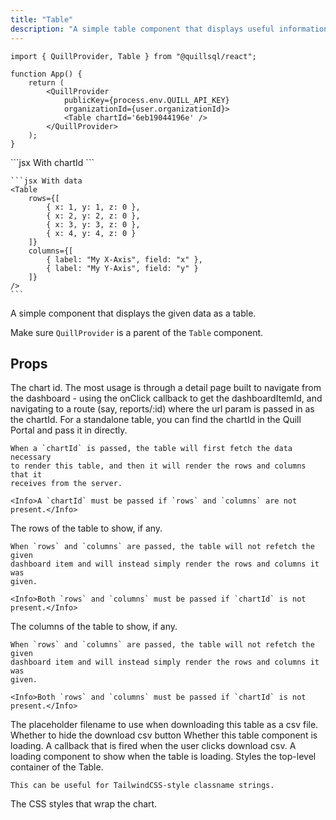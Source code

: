 ```yaml
---
title: "Table"
description: "A simple table component that displays useful information"
---
```


```tsx App.tsx
import { QuillProvider, Table } from "@quillsql/react";

function App() {
	return (
		<QuillProvider
			publicKey={process.env.QUILL_API_KEY}
			organizationId={user.organizationId}>
			<Table chartId='6eb19044196e' />
		</QuillProvider>
	);
}
```

<RequestExample>
	```jsx With chartId
	<Table chartId="964504993938" />
	```

    ```jsx With data
    <Table
    	rows={[
    		{ x: 1, y: 1, z: 0 },
    		{ x: 2, y: 2, z: 0 },
    		{ x: 3, y: 3, z: 0 },
    		{ x: 4, y: 4, z: 0 }
    	]}
    	columns={[
    		{ label: "My X-Axis", field: "x" },
    		{ label: "My Y-Axis", field: "y" }
    	]}
    />
    ```

</RequestExample>

A simple component that displays the given data as a table.

<Info>Make sure `QuillProvider` is a parent of the `Table` component.</Info>

## Props

<ParamField path='chartId' type='string'>
	The chart id. The most usage is through a detail page built to navigate from
	the dashboard - using the onClick callback to get the dashboardItemId, and
	navigating to a route (say, reports/:id) where the url param is passed in as
	the chartId. For a standalone table, you can find the chartId in the Quill
	Portal and pass it in directly.

    When a `chartId` is passed, the table will first fetch the data necessary
    to render this table, and then it will render the rows and columns that it
    receives from the server.

    <Info>A `chartId` must be passed if `rows` and `columns` are not present.</Info>

</ParamField>

<ParamField path='rows' type='{ [key: string]: any }[]'>
	The rows of the table to show, if any.

    When `rows` and `columns` are passed, the table will not refetch the given
    dashboard item and will instead simply render the rows and columns it was
    given.

    <Info>Both `rows` and `columns` must be passed if `chartId` is not present.</Info>

</ParamField>

<ParamField path='columns' type='{ label: string; field: string; }[]'>
	The columns of the table to show, if any.
	
	When `rows` and `columns` are passed, the table will not refetch the given
    dashboard item and will instead simply render the rows and columns it was
    given.
	
	<Info>Both `rows` and `columns` must be passed if `chartId` is not present.</Info>

</ParamField>

<ParamField path='csvFilename' type='string'>
	The placeholder filename to use when downloading this table as a csv file.
</ParamField>

<ParamField path='hideDownloadCSVButton' type='boolean'>
	Whether to hide the download csv button
</ParamField>

<ParamField path='isLoading' type='boolean'>
	Whether this table component is loading.
</ParamField>

<ParamField path='downloadCSV' type='() => void'>
	A callback that is fired when the user clicks download csv.
</ParamField>

<ParamField path='LoadingComponent' type='() => JSX.Element'>
	A loading component to show when the table is loading.
</ParamField>

<ParamField path='className' type='string'>
	Styles the top-level container of the Table.

	This can be useful for TailwindCSS-style classname strings.
</ParamField>

<ParamField path='containerStyle' type='React.CSSProperties'>
	The CSS styles that wrap the chart.
</ParamField>
